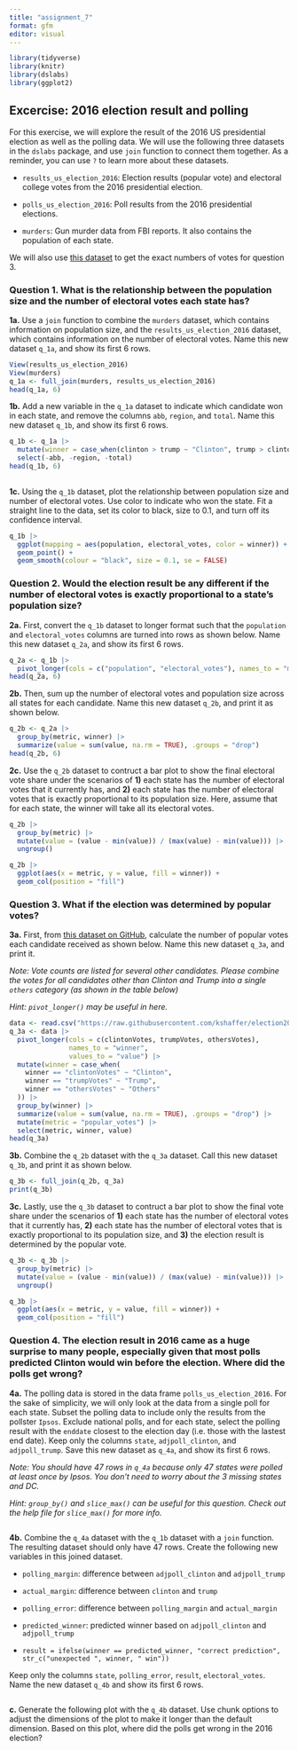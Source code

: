 ```yaml
---
title: "assignment_7"
format: gfm
editor: visual
---
```


```r
library(tidyverse)
library(knitr)
library(dslabs)
library(ggplot2)
```

## **Excercise: 2016 election result and polling**

For this exercise, we will explore the result of the 2016 US presidential election as well as the polling data. We will use the following three datasets in the `dslabs` package, and use `join` function to connect them together. As a reminder, you can use `?` to learn more about these datasets.

-   `results_us_election_2016`: Election results (popular vote) and electoral college votes from the 2016 presidential election.

-   `polls_us_election_2016`: Poll results from the 2016 presidential elections.

-   `murders`: Gun murder data from FBI reports. It also contains the population of each state.

We will also use [this dataset](https://raw.githubusercontent.com/kshaffer/election2016/master/2016ElectionResultsByState.csv) to get the exact numbers of votes for question 3.

### **Question 1. What is the relationship between the population size and the number of electoral votes each state has?**

**1a.** Use a `join` function to combine the `murders` dataset, which contains information on population size, and the `results_us_election_2016` dataset, which contains information on the number of electoral votes. Name this new dataset `q_1a`, and show its first 6 rows.

```r
View(results_us_election_2016)
View(murders)
q_1a <- full_join(murders, results_us_election_2016)
head(q_1a, 6)
```

**1b.** Add a new variable in the `q_1a` dataset to indicate which candidate won in each state, and remove the columns `abb`, `region`, and `total`. Name this new dataset `q_1b`, and show its first 6 rows.

```r
q_1b <- q_1a |>
  mutate(winner = case_when(clinton > trump ~ "Clinton", trump > clinton ~ "Trump")) |>
  select(-abb, -region, -total)
head(q_1b, 6)
  
```

**1c.** Using the `q_1b` dataset, plot the relationship between population size and number of electoral votes. Use color to indicate who won the state. Fit a straight line to the data, set its color to black, size to 0.1, and turn off its confidence interval.

```r
q_1b |>
  ggplot(mapping = aes(population, electoral_votes, color = winner)) +
  geom_point() +
  geom_smooth(colour = "black", size = 0.1, se = FALSE)
```

### **Question 2. Would the election result be any different if the number of electoral votes is exactly proportional to a state’s population size?**

**2a.** First, convert the `q_1b` dataset to longer format such that the `population` and `electoral_votes` columns are turned into rows as shown below. Name this new dataset `q_2a`, and show its first 6 rows.

```r
q_2a <- q_1b |> 
  pivot_longer(cols = c("population", "electoral_votes"), names_to = "metric", values_to = "value")
head(q_2a, 6)
```

**2b.** Then, sum up the number of electoral votes and population size across all states for each candidate. Name this new dataset `q_2b`, and print it as shown below.

```r
q_2b <- q_2a |>
  group_by(metric, winner) |>
  summarize(value = sum(value, na.rm = TRUE), .groups = "drop")
head(q_2b, 6)
```

**2c.** Use the `q_2b` dataset to contruct a bar plot to show the final electoral vote share under the scenarios of **1)** each state has the number of electoral votes that it currently has, and **2)** each state has the number of electoral votes that is exactly proportional to its population size. Here, assume that for each state, the winner will take all its electoral votes.

```r
q_2b |>
  group_by(metric) |>
  mutate(value = (value - min(value)) / (max(value) - min(value))) |>
  ungroup()

q_2b |>
  ggplot(aes(x = metric, y = value, fill = winner)) +
  geom_col(position = "fill")

```

### **Question 3. What if the election was determined by popular votes?**

**3a.** First, from [this dataset on GitHub](https://raw.githubusercontent.com/kshaffer/election2016/master/2016ElectionResultsByState.csv), calculate the number of popular votes each candidate received as shown below. Name this new dataset `q_3a`, and print it.

*Note: Vote counts are listed for several other candidates. Please combine the votes for all candidates other than Clinton and Trump into a single `others` category (as shown in the table below)*

*Hint: `pivot_longer()` may be useful in here.*

```r
data <- read.csv("https://raw.githubusercontent.com/kshaffer/election2016/master/2016ElectionResultsByState.csv")
q_3a <- data |>
  pivot_longer(cols = c(clintonVotes, trumpVotes, othersVotes),
               names_to = "winner",
               values_to = "value") |>
  mutate(winner = case_when(
    winner == "clintonVotes" ~ "Clinton",
    winner == "trumpVotes" ~ "Trump",
    winner == "othersVotes" ~ "Others"
  )) |>
  group_by(winner) |>
  summarize(value = sum(value, na.rm = TRUE), .groups = "drop") |>
  mutate(metric = "popular_votes") |>
  select(metric, winner, value)
head(q_3a)
```

**3b.** Combine the `q_2b` dataset with the `q_3a` dataset. Call this new dataset `q_3b`, and print it as shown below.

```r
q_3b <- full_join(q_2b, q_3a)
print(q_3b)

```

**3c.** Lastly, use the `q_3b` dataset to contruct a bar plot to show the final vote share under the scenarios of **1)** each state has the number of electoral votes that it currently has, **2)** each state has the number of electoral votes that is exactly proportional to its population size, and **3)** the election result is determined by the popular vote.

```r
q_3b <- q_3b |>
  group_by(metric) |>
  mutate(value = (value - min(value)) / (max(value) - min(value))) |>
  ungroup()

q_3b |>
  ggplot(aes(x = metric, y = value, fill = winner)) +
  geom_col(position = "fill")
```

### **Question 4. The election result in 2016 came as a huge surprise to many people, especially given that most polls predicted Clinton would win before the election. Where did the polls get wrong?**

**4a.** The polling data is stored in the data frame `polls_us_election_2016`. For the sake of simplicity, we will only look at the data from a single poll for each state. Subset the polling data to include only the results from the pollster `Ipsos`. Exclude national polls, and for each state, select the polling result with the `enddate` closest to the election day (i.e. those with the lastest end date). Keep only the columns `state`, `adjpoll_clinton`, and `adjpoll_trump`. Save this new dataset as `q_4a`, and show its first 6 rows.

*Note: You should have 47 rows in `q_4a` because only 47 states were polled at least once by Ipsos. You don’t need to worry about the 3 missing states and DC.*

*Hint: `group_by()` and `slice_max()` can be useful for this question. Check out the help file for `slice_max()` for more info.*

```r

```

**4b.** Combine the `q_4a` dataset with the `q_1b` dataset with a `join` function. The resulting dataset should only have 47 rows. Create the following new variables in this joined dataset.

-   `polling_margin`: difference between `adjpoll_clinton` and `adjpoll_trump`

-   `actual_margin`: difference between `clinton` and `trump`

-   `polling_error`: difference between `polling_margin` and `actual_margin`

-   `predicted_winner`: predicted winner based on `adjpoll_clinton` and `adjpoll_trump`

-   `result = ifelse(winner == predicted_winner, "correct prediction", str_c("unexpected ", winner, " win"))`

Keep only the columns `state`, `polling_error`, `result`, `electoral_votes`. Name the new dataset `q_4b` and show its first 6 rows.

```r

```

**c.** Generate the following plot with the `q_4b` dataset. Use chunk options to adjust the dimensions of the plot to make it longer than the default dimension. Based on this plot, where did the polls get wrong in the 2016 election?

```r

```
